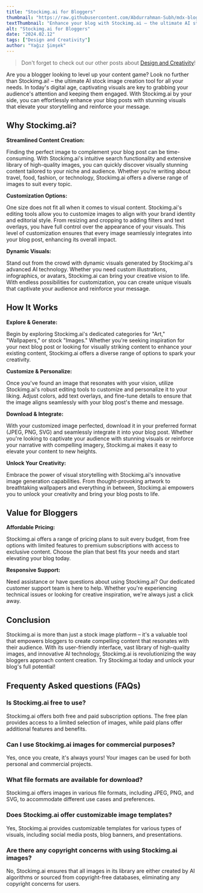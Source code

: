 ```yaml
---
title: "Stockimg.ai for Bloggers"
thumbnail: "https://raw.githubusercontent.com/Abdurrahman-Subh/mdx-blog/main/images/most-beatiful-woman-ever.png"
textThumbnail: "Enhance your blog with Stockimg.ai – the ultimate AI stock image creation tool for bloggers. Discover high-quality visuals and customizable options to elevate your content effortlessly. Streamline your workflow and captivate your audience with stunning imagery."
alt: "Stockimg.ai for Bloggers"
date: "2024.02.12"
tags: ["Design and Creativity"]
author: "Yağız Şimşek"
---
```


<CustomImage
    src="https://raw.githubusercontent.com/Abdurrahman-Subh/mdx-blog/main/images/most-beatiful-woman-ever.png"
    alt="Stockimg.ai for Bloggers"
/>

> Don't forget to check out our other posts about [Design and Creativity](https://stockimg.ai/blog/design)!

Are you a blogger looking to level up your content game? Look no further than Stockimg.ai! – the ultimate AI stock image creation tool for all your needs. In today's digital age, captivating visuals are key to grabbing your audience's attention and keeping them engaged. With Stockimg.ai by your side, you can effortlessly enhance your blog posts with stunning visuals that elevate your storytelling and reinforce your message.

## Why Stockimg.ai?

**Streamlined Content Creation:**

Finding the perfect image to complement your blog post can be time-consuming. With Stockimg.ai's intuitive search functionality and extensive library of high-quality images, you can quickly discover visually stunning content tailored to your niche and audience. Whether you're writing about travel, food, fashion, or technology, Stockimg.ai offers a diverse range of images to suit every topic.

**Customization Options:**

One size does not fit all when it comes to visual content. Stockimg.ai's editing tools allow you to customize images to align with your brand identity and editorial style. From resizing and cropping to adding filters and text overlays, you have full control over the appearance of your visuals. This level of customization ensures that every image seamlessly integrates into your blog post, enhancing its overall impact.

**Dynamic Visuals:**

Stand out from the crowd with dynamic visuals generated by Stockimg.ai's advanced AI technology. Whether you need custom illustrations, infographics, or avatars, Stockimg.ai can bring your creative vision to life. With endless possibilities for customization, you can create unique visuals that captivate your audience and reinforce your message.

## How It Works

**Explore & Generate:**

Begin by exploring Stockimg.ai's dedicated categories for "Art," "Wallpapers," or stock "Images." Whether you're seeking inspiration for your next blog post or looking for visually striking content to enhance your existing content, Stockimg.ai offers a diverse range of options to spark your creativity.

**Customize & Personalize:**

Once you've found an image that resonates with your vision, utilize Stockimg.ai's robust editing tools to customize and personalize it to your liking. Adjust colors, add text overlays, and fine-tune details to ensure that the image aligns seamlessly with your blog post's theme and message.

**Download & Integrate:**

With your customized image perfected, download it in your preferred format (JPEG, PNG, SVG) and seamlessly integrate it into your blog post. Whether you're looking to captivate your audience with stunning visuals or reinforce your narrative with compelling imagery, Stockimg.ai makes it easy to elevate your content to new heights.

**Unlock Your Creativity:**

Embrace the power of visual storytelling with Stockimg.ai's innovative image generation capabilities. From thought-provoking artwork to breathtaking wallpapers and everything in between, Stockimg.ai empowers you to unlock your creativity and bring your blog posts to life.

## Value for Bloggers

**Affordable Pricing:**

Stockimg.ai offers a range of pricing plans to suit every budget, from free options with limited features to premium subscriptions with access to exclusive content. Choose the plan that best fits your needs and start elevating your blog today.

**Responsive Support:**

Need assistance or have questions about using Stockimg.ai? Our dedicated customer support team is here to help. Whether you're experiencing technical issues or looking for creative inspiration, we're always just a click away.

## Conclusion

Stockimg.ai is more than just a stock image platform – it's a valuable tool that empowers bloggers to create compelling content that resonates with their audience. With its user-friendly interface, vast library of high-quality images, and innovative AI technology, Stockimg.ai is revolutionizing the way bloggers approach content creation. Try Stockimg.ai today and unlock your blog's full potential!

## Frequenty Asked questions (FAQs)

### Is Stockimg.ai free to use?
Stockimg.ai offers both free and paid subscription options. The free plan provides access to a limited selection of images, while paid plans offer additional features and benefits.

### Can I use Stockimg.ai images for commercial purposes?
Yes, once you create, it's always yours! Your images can be used for both personal and commercial projects.

### What file formats are available for download?
Stockimg.ai offers images in various file formats, including JPEG, PNG, and SVG, to accommodate different use cases and preferences.

### Does Stockimg.ai offer customizable image templates?
Yes, Stockimg.ai provides customizable templates for various types of visuals, including social media posts, blog banners, and presentations.

### Are there any copyright concerns with using Stockimg.ai images?
No, Stockimg.ai ensures that all images in its library are either created by AI algorithms or sourced from copyright-free databases, eliminating any copyright concerns for users.